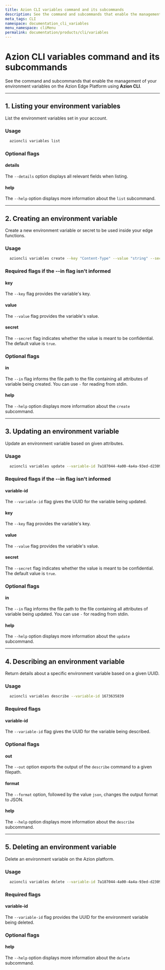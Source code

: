 ```yaml
---
title: Azion CLI variables command and its subcommands
description: See the command and subcommands that enable the management of your environment variables on the Azion Edge Platform using Azion CLI.
meta_tags: CLI
namespace: documentation_cli_variables
menu_namespace: cliMenu
permalink: documentation/products/cli/variables
---
```


# Azion CLI variables command and its subcommands

See the command and subcommands that enable the management of your environment variables on the Azion Edge Platform using **Azion CLI**.

---

## 1. Listing your environment variables

List the environment variables set in your account.

### Usage

```bash
  azioncli variables list
```

### Optional flags

#### details

The `--details` option displays all relevant fields when listing.

#### help

The `--help` option displays more information about the `list` subcommand.

---

## 2. Creating an environment variable

Create a new environment variable or secret to be used inside your edge functions.

### Usage

```bash
  azioncli variables create --key "Content-Type" --value "string" --secret false
```

### Required flags if the --in flag isn't informed

#### key

The `--key` flag provides the variable's key.

#### value

The `--value` flag provides the variable's value.

#### secret

The `--secret` flag indicates whether the value is meant to be confidential. The default value is `true`.

### Optional flags

#### in

The `--in` flag informs the file path to the file containing all attributes of variable being created. You can use `-` for reading from stdin.

#### help

The `--help` option displays more information about the `create` subcommand.

---

## 3. Updating an environment variable

Update an environment variable based on given attributes.

### Usage

```bash
  azioncli variables update --variable-id 7a187044-4a00-4a4a-93ed-d2309004019201909321f3 --key 'Content-Type' --value 'json' --secret false
```

### Required flags if the --in flag isn't informed

#### variable-id

The `--variable-id` flag gives the UUID for the variable being updated.

#### key

The `--key` flag provides the variable's key.

#### value

The `--value` flag provides the variable's value.

#### secret

The `--secret` flag indicates whether the value is meant to be confidential. The default value is `true`.

### Optional flags

#### in

The `--in` flag informs the file path to the file containing all attributes of variable being updated. You can use `-` for reading from stdin.

#### help

The `--help` option displays more information about the `update` subcommand.

---

## 4. Describing an environment variable

Return details about a specific environment variable based on a given UUID.

### Usage

```bash
  azioncli variables describe --variable-id 1673635839
```

### Required flags

#### variable-id

The `--variable-id` flag gives the UUID for the variable being described.

### Optional flags

#### out

The `--out` option exports the output of the `describe` command to a given filepath.

#### format

The `--format` option, followed by the value `json`, changes the output format to JSON.

#### help

The `--help` option displays more information about the `describe` subcommand.

---

## 5. Deleting an environment variable

Delete an environment variable on the Azion platform.

### Usage

```bash
  azioncli variables delete --variable-id 7a187044-4a00-4a4a-93ed-d230900423221f3
```

### Required flags

#### variable-id

The `--variable-id` flag provides the UUID for the environment variable being deleted.

### Optional flags

#### help

The `--help` option displays more information about the `delete` subcommand.
